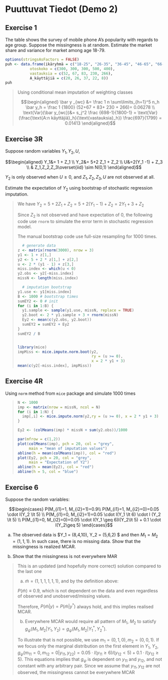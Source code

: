 # Puuttuvat Tiedot (Demo 2)

## Exercise 1

The table shows the survey of mobile phone A's popularity with regards to age group. Suppose the missingness is at random. Estimate the market share and variance for market among age 18-79.

```r
options(stringsAsFactors = FALSE)
puh <- data.frame(ikäryhmä = c("18-25", "26-35", "36-45", "46-65", "66-70"),
           otoskoko = c(300, 300, 300, 500, 400),
           vastauksia = c(52, 67, 83, 230, 266),
           A_käyttäjiä = c(20, 26, 37, 22, 8))
puh
```

<blockquote>
Using conditional mean imputation of weighting classes

$$\begin{aligned} 
\bar y _{wc} &= \frac 1 n \sum\limits_{h=1}^5 n_h \bar y_h = \frac 1 {1800} (52+67 + 83+ 230 + 266)= 0.06278
\\ \text{Var}(\bar y_{wc})&= s_j^2 \frac {698-1}{1800-1} = \text{Var}(\frac{\text{A:n käyttäjiä}_h}{\text{vastauksia}_h}) \frac{697}{1799} = 0.01413
\end{aligned}$$

</blockquote>

## Exercise 3R

Suppose random variables $Y_1, Y_2, U$,

$$\begin{aligned} Y_1&= 1 + Z_1
\\ Y_2&= 5+2 Z_1 + Z_2
\\ U&=2(Y_1 -1) + Z_3
\\ & Z_1,Z_2,Z_3\overset{iid} \sim N(0,1)
\end{aligned}$$

$Y_2$ is only observed when $U\geq 0$, and $Z_1,Z_2,Z_3,U$ are not observed at all.

Estimate the expectation of $Y_2$ using bootstrap of stochastic regression imputation.

<blockquote>

We have $Y_2 = 5 + 2Z_1 + Z_2 = 5 + 2 (Y_1 -1) + Z_2 = 2 Y_1 + 3 + Z_2$

Since $Z_2$ is not observed and have expectation of 0, the following code use `rnorm` to simulate the error term in stochastic regression model.

The manual bootstrap code use full-size resampling for 1000 times.

```r
  # generate data
z <- matrix(rnorm(3000), nrow = 3)
y1 <- 1 + z[1,]
y2 <- 5 + 2 * z[1,] + z[2,]
u <- 2 * (y1 - 1) + z[3,]
miss.index <- which(u < 0)
y2.obs <- y2[-miss.index]
missN <- length(miss.index)

  # imputation bootstrap
y1.use <- y1[miss.index]
B <- 1000 # bootstrap times
sumEY2 <- 0 # init
for (i in 1:B) {
  y1.sample <- sample(y1.use, missN, replace = TRUE)
  y2.boot <- 2 * y1.sample + 3 + rnorm(missN)
  Ey2 <- mean(c(y2.obs, y2.boot))
  sumEY2 = sumEY2 + Ey2
}
sumEY2 / B


library(mice)
impMiss <- mice.impute.norm.boot(y2, 
                                 ry = (u >= 0), 
                                 x = 2 * y1 + 3)
mean(c(y2[-miss.index], impMiss))

```
</blockquote>

## Exercise 4R

Using `norm` method from `mice` package and simulate 1000 times

<blockquote>

```r
N <- 1000
imp <- matrix(nrow = missN, ncol = N)
for (i in 1:N) {
  imp[,i] <- mice.impute.norm(y2,ry = (u >= 0), x = 2 * y1 + 3)  
}

Ey2 <- (colMeans(imp) * missN + sum(y2.obs))/1000

par(mfrow = c(1,2))
plot(colMeans(imp), pch = 20, col = "grey",
     main = "mean of imputation values")
abline(h = mean(colMeans(imp)), col = "red")
plot(Ey2, pch = 20, col = "grey",
     main = "Expectation of Y2")
abline(h = mean(Ey2), col = "red")
abline(h = 5, col = "blue")
```

</blockquote>

## Exercise 6

Suppose the random variables:

$$\begin{cases} 
P(M_{i1}=1, M_{i2}=1)=0.9\\
P(M_{i1}=1, M_{i2}=0)=0.05 \cdot I(Y_2 \lt 5) \\
P(M_{i1}=0, M_{i2}=1)=0.05 \cdot I(Y_1 \lt 6) \cdot I (Y_2 \lt 5) \\
P(M_{i1}=0, M_{i2}=0)=0.05 \cdot I(Y_1 \geq 6)I(Y_2\lt 5) + 0.1 \cdot I(Y_2\geq 5) 
\end{cases}$$

(a) The observed data is $Y_1 = (8,4,10),\ Y_2 = (5,6,2) $ and then $M_1 = M_2 = (1,1,1)$. In such case, there is no missing data. Show that the missingness is realized MCAR.

(b) Show that the missingness is not everywhere MAR

<blockquote>

This is an updated (and hopefully more correct) solution compared to the last one

(a) $\tilde m = (1,1,1,1,1,1)$, and by the definition above:

$P(\tilde m) \equiv 0.9$, which is not dependent on the data and even regardless of observed and unobserved/missing values.

Therefore, $P(\tilde m | y) = P(\tilde m |y ^*)$ always hold, and this implies realised MCAR.

(b) Everywhere MCAR would require all pattern of $M_1,\ M_2$ to satisfy $g_\psi(M_1,M_2|Y_1,Y_2) = g_\psi(M_1,M_2|Y_1^*,Y_2^*)$.

To illustrate that is not possible, we use $m_1 = (0,1,0), m_2= (0,0,1)$. If we focus only the marginal distribution on the first element in $Y_1,\ Y_2$, $g_\psi(m_{11}=0,m_{12}=0|y_{11},y_{22})=0.05 \cdot I(y_{11} \geq 6)I(y_{12}\lt 5) + 0.1 \cdot I(y_{12}\geq 5)$. This equations implies that $g_\psi$ is dependent on $y_{11}$ and $y_{12}$, and not constant with any arbitrary pair. Since we assume that $y_{11},y_{12}$ are not observed, the missingness cannot be everywhere MCAR

</blockquote>




